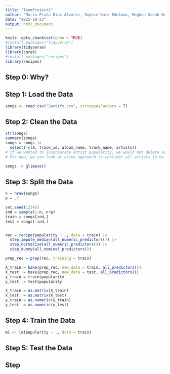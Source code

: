 ```yaml
---
title: "TeamProject2"
author: "Mario Prata Dias Alvarez, Sophie Kate Edelman, Meghan Sarah Hoffman, Elias Florentin John, Kritika Singh, Benjamin Victor Tward"
date: "2025-10-23"
output: html_document
---
```


```r
knitr::opts_chunk$set(echo = TRUE)
#install.packages("tidyverse")
library(tidyverse)
library(caret)
#install.packages("recipes")
library(recipes)
```

## Step 0: Why?

## Step 1: Load the Data

```r
songs <- read.csv("Spotify.csv", stringsAsFactors = T)
```

## Step 2: Clean the Data

```r
str(songs)
summary(songs)
songs = songs |>
  select(-c(X, track_id, album_name, track_name, artists)) 
# If we wanted to incorporate artist popularity, we would not delete artists
# For now, we can look at naive approach to consider all artists to be equal playing field

songs |> glimpse()
```



## Step 3: Split the Data


```r
n = nrow(songs)
p = .7

set.seed(12345)
ind = sample(1:n, n*p)
train = songs[ind,]
test = songs[-ind,]


rec = recipe(popularity ~ ., data = train) |>
  step_impute_median(all_numeric_predictors()) |> 
  step_normalize(all_numeric_predictors()) |>
  step_dummy(all_nominal_predictors())

prep_rec = prep(rec, training = train)

X_train = bake(prep_rec, new_data = train, all_predictors())
X_test  = bake(prep_rec, new_data = test, all_predictors())
y_train = train$popularity
y_test  = test$popularity

X_train = as.matrix(X_train)
X_test  = as.matrix(X_test)
y_train = as.numeric(y_train)
y_test  = as.numeric(y_test)
```

## Step 4: Train the Data
```r
m1 <- lm(popularity ~ ., data = train)
```



## Step 5: Test the Data

## Step 